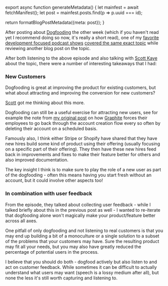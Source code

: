 

export async function generateMetadata() {
  let mainfest = await fetchManifest();
  let post = mainfest.posts.find(p => p.uuid === id);

  return formatBlogPostMetadata({meta: post});
}

<BlogPage id={id}>

After posting about [Dogfooding](/blog/2024/august/dogfooding) the other week (which if you haven't read yet I recommend doing so now, it's really a short read), one of my [favorite development focused podcast shows](https://runtimerundown.com/) [covered the same exact topic](https://runtimerundown.com/episodes/dogfooding) while reviewing another blog post on the topic.

After both listening to the above episode and also talking with [Scott Kaye](https://scottykaye.com/) about the topic, there were a number of interesting takeaways that I had:

### New Customers

Dogfooding is great at improving the product for existing customers, but what about attracting and improving the conversion for new customers?

[Scott](https://scottykaye.com/) got me thinking about this more.

Dogfooding can still be a useful exercise for attracting new users, see for example the note from [my original post](/blog/2024/august/dogfooding) on how [Graphite](https://graphite.dev) forces their employees to go back through the account creation flow every so often by deleting their account on a scheduled basis.

Famously also, I think either Stripe or Shopify have shared that they have new hires build some kind of product using their offering (usually focusing on a specific part of their offering). They then have these new hires feed back in improvements and fixes to make their feature better for others and also improved documentation.

The key insight I think is to make sure to play the role of a new user as part of the dogfooding - often this means having you start fresh without an account, but it could involve other aspects too!

### In combination with user feedback

From the episode, they talked about collecting user feedback - while I talked briefly about this in the previous post as well - I wanted to re-iterate that dogfooding alone won't magically make your product/feature better across all axes.

One pitfall of only dogfooding and not listening to real customers is that you may end up building a bit of a monoculture or a single solution to a subset of the problems that your customers may have. Sure the resulting product may fit all your needs, but you may also have greatly reduced the percentage of potential users in the process.

I believe that you should do both - dogfood actively but also listen to and act on customer feedback. While sometimes it can be difficult to actually understand what users may want (speech is a lossy medium after all), but none the less it's still worth capturing and listening to.



</BlogPage>
